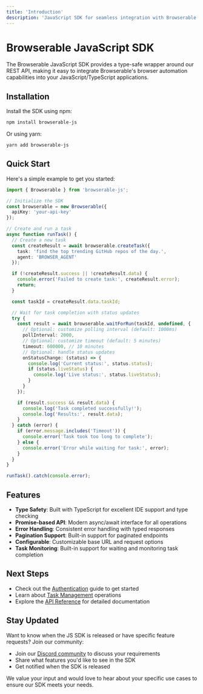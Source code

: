 ```yaml
---
title: 'Introduction'
description: 'JavaScript SDK for seamless integration with Browserable'
---
```


# Browserable JavaScript SDK

The Browserable JavaScript SDK provides a type-safe wrapper around our REST API, making it easy to integrate Browserable's browser automation capabilities into your JavaScript/TypeScript applications.

## Installation

Install the SDK using npm:

```bash
npm install browserable-js
```

Or using yarn:

```bash
yarn add browserable-js
```

## Quick Start

Here's a simple example to get you started:

```typescript
import { Browserable } from 'browserable-js';

// Initialize the SDK
const browserable = new Browserable({
  apiKey: 'your-api-key'
});

// Create and run a task
async function runTask() {
  // Create a new task
  const createResult = await browserable.createTask({
    task: 'find the top trending GitHub repos of the day.',
    agent: 'BROWSER_AGENT'
  });

  if (!createResult.success || !createResult.data) {
    console.error('Failed to create task:', createResult.error);
    return;
  }

  const taskId = createResult.data.taskId;

  // Wait for task completion with status updates
  try {
    const result = await browserable.waitForRun(taskId, undefined, {
      // Optional: customize polling interval (default: 1000ms)
      pollInterval: 2000,
      // Optional: customize timeout (default: 5 minutes)
      timeout: 600000, // 10 minutes
      // Optional: handle status updates
      onStatusChange: (status) => {
        console.log('Current status:', status.status);
        if (status.liveStatus) {
          console.log('Live status:', status.liveStatus);
        }
      }
    });

    if (result.success && result.data) {
      console.log('Task completed successfully!');
      console.log('Results:', result.data);
    }
  } catch (error) {
    if (error.message.includes('Timeout')) {
      console.error('Task took too long to complete');
    } else {
      console.error('Error while waiting for task:', error);
    }
  }
}

runTask().catch(console.error);
```

## Features

- **Type Safety**: Built with TypeScript for excellent IDE support and type checking
- **Promise-based API**: Modern async/await interface for all operations
- **Error Handling**: Consistent error handling with typed responses
- **Pagination Support**: Built-in support for paginated endpoints
- **Configurable**: Customizable base URL and request options
- **Task Monitoring**: Built-in support for waiting and monitoring task completion

## Next Steps

- Check out the [Authentication](/js-sdk/authentication) guide to get started
- Learn about [Task Management](/js-sdk/tasks) operations
- Explore the [API Reference](/js-sdk/api-reference) for detailed documentation

## Stay Updated

Want to know when the JS SDK is released or have specific feature requests? Join our community:

- Join our [Discord community](https://discord.com/invite/b6s9fXNjeQ) to discuss your requirements
- Share what features you'd like to see in the SDK
- Get notified when the SDK is released

We value your input and would love to hear about your specific use cases to ensure our SDK meets your needs. 